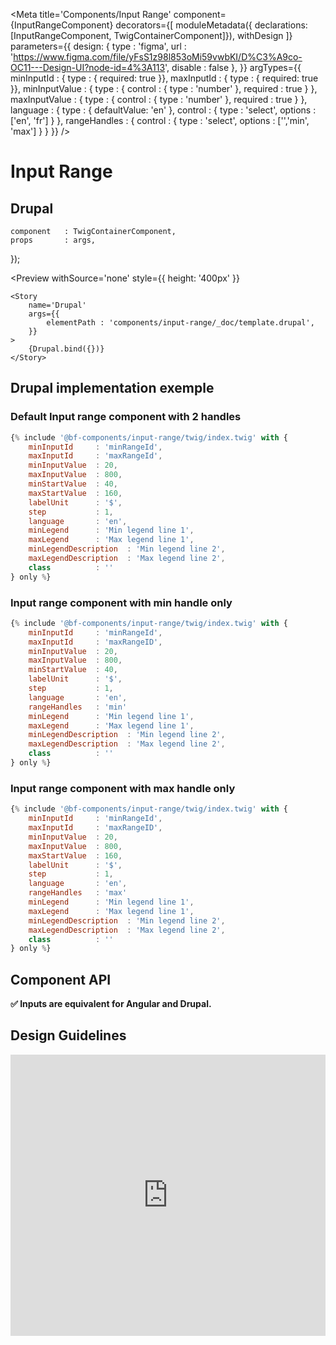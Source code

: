 
<Meta
    title='Components/Input Range'
    component={InputRangeComponent}
    decorators={[
        moduleMetadata({ declarations: [InputRangeComponent, TwigContainerComponent]}),
        withDesign
    ]}
    parameters={{
        design: {
            type    : 'figma',
            url     : 'https://www.figma.com/file/yFsS1z98l853oMi59vwbKI/D%C3%A9co-OC11---Design-UI?node-id=4%3A113',
            disable : false
        },
    }}
    argTypes={{
        minInputId : { type : { required: true }},
        maxInputId : { type : { required: true }},
        minInputValue : {
            type : {
                control : { type : 'number' },
                required : true
            }
        },
        maxInputValue : {
            type : {
                control : { type : 'number' },
                required : true
            }
        },
        language : {
            type : { defaultValue: 'en' },
            control : {
                type : 'select',
                options : ['en', 'fr']
            }
        },
        rangeHandles : {
            control : {
                type : 'select',
                options : ['','min', 'max']
            }
        }
    }}
/>

# Input Range

## Drupal

    component   : TwigContainerComponent,
    props       : args,
});

<Preview
    withSource='none'
    style={{ height: '400px' }}
>
    <Story
        name='Drupal'
        args={{
            elementPath : 'components/input-range/_doc/template.drupal',
        }}
    >
        {Drupal.bind({})}
    </Story>
</Preview>


## Drupal implementation exemple

### Default Input range component with 2 handles

```jsx
{% include '@bf-components/input-range/twig/index.twig' with {
    minInputId     : 'minRangeId',
    maxInputId     : 'maxRangeId',
    minInputValue  : 20,
    maxInputValue  : 800,
    minStartValue  : 40,
    maxStartValue  : 160,
    labelUnit      : '$',
    step           : 1,
    language       : 'en',
    minLegend      : 'Min legend line 1',
    maxLegend      : 'Max legend line 1',
    minLegendDescription  : 'Min legend line 2',
    maxLegendDescription  : 'Max legend line 2',
    class          : ''
} only %}
```
### Input range component with min handle only

```jsx
{% include '@bf-components/input-range/twig/index.twig' with {
    minInputId     : 'minRangeId',
    maxInputId     : 'maxRangeID',
    minInputValue  : 20,
    maxInputValue  : 800,
    minStartValue  : 40,
    labelUnit      : '$',
    step           : 1,
    language       : 'en',
    rangeHandles   : 'min'
    minLegend      : 'Min legend line 1',
    maxLegend      : 'Max legend line 1',
    minLegendDescription  : 'Min legend line 2',
    maxLegendDescription  : 'Max legend line 2',
    class          : ''
} only %}
```
### Input range component with max handle only

```jsx
{% include '@bf-components/input-range/twig/index.twig' with {
    minInputId     : 'minRangeId',
    maxInputId     : 'maxRangeID',
    minInputValue  : 20,
    maxInputValue  : 800,
    maxStartValue  : 160,
    labelUnit      : '$',
    step           : 1,
    language       : 'en',
    rangeHandles   : 'max'
    minLegend      : 'Min legend line 1',
    maxLegend      : 'Max legend line 1',
    minLegendDescription  : 'Min legend line 2',
    maxLegendDescription  : 'Max legend line 2',
    class          : ''
} only %}
```


## Component API

**✅ Inputs are equivalent for Angular and Drupal.**

<Props of={InputRangeComponent} />


## Design Guidelines

<iframe width='100%' height='450' src='https://www.figma.com/embed?embed_host=share&url=https%3A%2F%2Fwww.figma.com%2Ffile%2FyFsS1z98l853oMi59vwbKI%2FD%25C3%25A9co-OC11---Design-UI%3Fnode-id%3D3410%253A214676' frameBorder='0' allowFullScreen></iframe>
